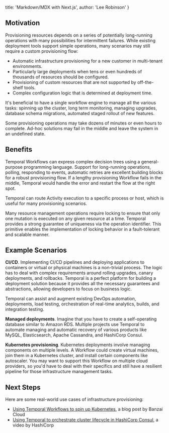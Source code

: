   title: 'Markdown/MDX with Next.js',
  author: 'Lee Robinson'
}


## Motivation

Provisioning resources depends on a series of potentially long-running operations with many possibilities for intermittent failures. While existing deployment tools support simple operations, many scenarios may still require a custom provisioning flow:

- Automatic infrastructure provisioning for a new customer in multi-tenant environments.
- Particularly large deployments when tens or even hundreds of thousands of resources should be configured.
- Provisioning of custom resources that are not supported by off-the-shelf tools.
- Complex configuration logic that is determined at deployment time.

It's beneficial to have a single workflow engine to manage all the various tasks: spinning up the cluster, long term monitoring, managing upgrades, database schema migrations, automated staged rollout of new features.

Some provisioning operations may take dozens of minutes or even hours to complete. Ad-hoc solutions may fail in the middle and leave the system in an undefined state.

## Benefits

Temporal Workflows can express complex decision trees using a general-purpose programming language. Support for long-running operations, polling, responding to events, automatic retries are excellent building blocks for a robust provisioning flow. If a lengthy provisioning Workflow fails in the middle, Temporal would handle the error and restart the flow at the right spot.

Temporal can route Activity execution to a specific process or host, which is useful for many provisioning scenarios.

Many resource management operations require locking to ensure that only one mutation is executed on any given resource at a time. Temporal provides a strong guarantee of uniqueness via the operation identifier. This primitive enables the implementation of locking behavior in a fault-tolerant and scalable manner.

## Example Scenarios

**CI/CD**. Implementing CI/CD pipelines and deploying applications to containers or virtual or physical machines is a non-trivial process. The logic has to deal with complex requirements around rolling upgrades, canary deployments, and rollbacks. Temporal is a perfect platform for building a deployment solution because it provides all the necessary guarantees and abstractions, allowing developers to focus on business logic.

Temporal can assist and augment existing DevOps automation, deployments, load testing, orchestration of real-time analytics, builds, and integration testing.

**Managed deployments**. Imagine that you have to create a self-operating database similar to Amazon RDS. Multiple projects use Temporal to automate managing and automatic recovery of various products like MySQL, Elasticsearch, Apache Cassandra, and HashiCorp Consul.

**Kubernetes provisioning**. Kubernetes deployments involve managing components on multiple levels. A Workflow could create virtual machines, join them in a Kubernetes cluster, and install certain components like autoscaler. You may want to support this Workflow on multiple cloud providers, so you'd have to deal with their specifics and still have a resilient pipeline for those infrastructure management tasks.

## Next Steps

Here are some real-world use cases of infrastructure provisioning:

 * [Using Temporal Workflows to spin up Kubernetes](https://banzaicloud.com/blog/introduction-to-cadence/), a blog post by Banzai Cloud
 * [Using Temporal to orchestrate cluster lifecycle in HashiCorp Consul](https://www.youtube.com/watch?v=kDlrM6sgk2k&feature=youtu.be&t=1188), a video by HashiCorp
